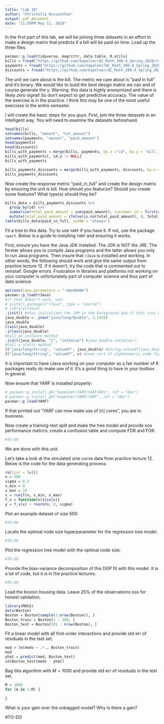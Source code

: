 ```yaml
---
title: "Lab 10"
author: "Christella Nissanthan"
output: pdf_document
date: "11:59PM May 11, 2020"
---
```



In the first part of this lab, we will be joining three datasets in an effort to make a design matrix that predicts if a bill will be paid on time. Load up the three files:

```r
pacman::p_load(tidyverse, magrittr, data.table, R.utils)
bills = fread("https://github.com/kapelner/QC_Math_390.4_Spring_2020/raw/master/labs/bills_dataset/bills.csv.bz2")
payments = fread("https://github.com/kapelner/QC_Math_390.4_Spring_2020/raw/master/labs/bills_dataset/payments.csv.bz2")
discounts = fread("https://github.com/kapelner/QC_Math_390.4_Spring_2020/raw/master/labs/bills_dataset/discounts.csv.bz2")
```

The unit we care about is the bill. The metric we care about is "paid in full" and it's binary. We would like to build the best design matrix we can and of course generate the y. Warning: this data is highly anonymized and there is likely zero signal! So don't expect to get predictive accuracy. The value of the exercise is in the practice. I think this may be one of the most useful exercises in the entire semester.

I will create the basic steps for you guys. First, join the three datasets in an intelligent way. You will need to examine the datasets beforehand.

```r
head(bills)
setnames(bills, "amount", "tot_amount")
setnames(payments, "amount", "paid_amount")
head(payments)
head(discounts)
bills_with_payments = merge(bills, payments, by.x ="id", by.y = "bill_id", all.x = TRUE)
bills_with_payments[, id.y := NULL]
bills_with_payments

bills_payments_discounts = merge(bills_with_payments, discounts, by.x = "discount_id", by.y = "id", all.x = TRUE)
bills_payments_discounts
```

Now create the response metric "paid_in_full" and create the design matrix by ensuring the unit is bill. How should you featurize? Should you create some features? What type(s) should they be? 

```r
bills_data = bills_payments_discounts %>% 
  group_by(id) %>% 
  summarise(total_paid_amount = sum(paid_amount), customer_id = first(customer_id), discount_id = first(discount_id), total_amount = first(tot_amount)) %>%
  mutate(total_paid_amount = ifelse(is.na(total_paid_amount), 0, total_paid_amount), paid_in_full = ifelse(total_paid_amount >= total_amount, 1, 0))
table(bills_data$paid_in_full, useNA = "always") 
```

Fit a tree to this data. Try to use `YARF` if you have it. If not, use the package `rpart`. Below is a guide to installing `YARF` and ensuring it works.

First, ensure you have the Java JDK installed. The JDK is NOT the JRE. The former allows you to compile Java programs and the latter allows you only to run Java programs. Then insure that `rJava` is installed and working. In other words, the following should work and give the same output from practice lecture 12. If it doesn't, try the code that is commented out to reinstall. Google errors. Frustration in libraries and platforms not working on your computer is unfortunately part of computer science and thus part of data science.

```r
options(java.parameters = "-Xmx4000m")
pacman::p_load(rJava)
#if that doesn't work, use:
# install.packages("rJava", type = "source")
# library(rJava)
.jinit() #this initializes the JVM in the background and if this runs with no issues nor output, you probably have rJava installed and connected to the JDK properly.
java_double = .jnew("java/lang/Double", 3.1415)
java_double
class(java_double)
.jclass(java_double)
#call an instance method 
.jcall(java_double, "I", "intValue") #java_double.intValue();
#call a static method
J("java/lang/String", "valueOf", java_double) #String.valueOf(java_double);
J("java/lang/String", "valueOf", x) #some sort of alphanumeric code for the pointer address
```

It is important to have rJava working on your computer as a fair number of R packages really do make use of it. It's a good thing to have in your toolbox in general.

Now ensure that YARF is installed properly:


```r
# pacman::p_install_gh("kapelner/YARF/YARFJARs", ref = "dev")
# pacman::p_install_gh("kapelner/YARF/YARF", ref = "dev")
pacman::p_load(YARF)
```

If that printed out "YARF can now make use of [n] cores", you are in business.

Now create a training-test split and make the tree model and provide oos performance metrics: create a confusion table and compute FDR and FOR.

```r
#TO-DO
```


We are done with this unit. 

Let's take a look at the simulated sine curve data from practice lecture 12. Below is the code for the data generating process:

```r
rm(list = ls())
n = 500
sigma = 0.3
x_min = 0
x_max = 10
x = runif(n, x_min, x_max)
f_x = function(x){sin(x)}
y = f_x(x) + rnorm(n, 0, sigma)
```

Plot an example dataset of size 500:

```r
#TO-DO
```

Locate the optimal node size hyperparameter for the regression tree model.

```r
#TO-DO
```

Plot the regression tree model with the optimal node size.

```r
#TO-DO
```

Provide the bias-variance decomposition of this DGP fit with this model. It is a lot of code, but it is in the practice lectures.

```r
#TO-DO
```

Load the boston housing data. Leave 25% of the observations oos for honest validation. 

```r
library(MASS)
data(Boston)
Boston = Boston[sample(1:nrow(Boston)), ]
Boston_train = Boston[1 : 380, ]
Boston_test = Boston[381 : nrow(Boston), ]
```

Fit a linear model with all first-order interactions and provide std err of residuals in the test set.

```r
mod = lm(medv ~ .*., Boston_train)
mod
yhat = predict(mod, Boston_test)
sd(Boston_test$medv - yhat)
```

Bag this algorithm with $M = 1000$ and provide std err of residuals in the test set. 

```r
M = 1000
for (m in 1:M) {
  
}
```

What is your gain over the unbagged model? Why is there a gain?

#TO-DO












